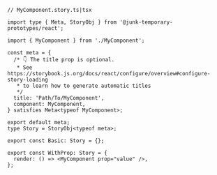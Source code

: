 ```tsx
// MyComponent.story.ts|tsx

import type { Meta, StoryObj } from '@junk-temporary-prototypes/react';

import { MyComponent } from './MyComponent';

const meta = {
  /* 👇 The title prop is optional.
   * See https://storybook.js.org/docs/react/configure/overview#configure-story-loading
   * to learn how to generate automatic titles
   */
  title: 'Path/To/MyComponent',
  component: MyComponent,
} satisfies Meta<typeof MyComponent>;

export default meta;
type Story = StoryObj<typeof meta>;

export const Basic: Story = {};

export const WithProp: Story = {
  render: () => <MyComponent prop="value" />,
};
```
